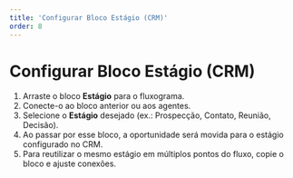 ```yaml
---
title: 'Configurar Bloco Estágio (CRM)'
order: 8
---
```


# Configurar Bloco Estágio (CRM)

1. Arraste o bloco **Estágio** para o fluxograma.
2. Conecte-o ao bloco anterior ou aos agentes.
3. Selecione o **Estágio** desejado (ex.: Prospecção, Contato, Reunião, Decisão).
4. Ao passar por esse bloco, a oportunidade será movida para o estágio configurado no CRM.
5. Para reutilizar o mesmo estágio em múltiplos pontos do fluxo, copie o bloco e ajuste conexões. 